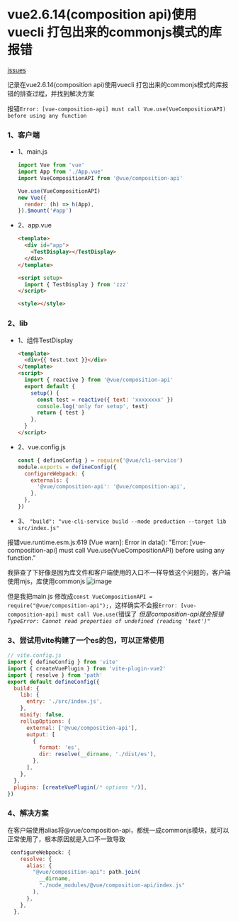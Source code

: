 
# vue2.6.14(composition api)使用vuecli 打包出来的commonjs模式的库报错

<div className='flex'>
  <span>
    <Underline>
      <a href='https://github.com/vuejs/composition-api/issues/987'>
        <span>issues</span>
      </a>
    </Underline>
  </span>
</div>

记录在vue2.6.14(composition api)使用vuecli 打包出来的commonjs模式的库报错的排查过程，并找到解决方案

报错`Error: [vue-composition-api] must call Vue.use(VueCompositionAPI) before using any function`

### 1、客户端

- 1、main.js

  ```js
  import Vue from 'vue'
  import App from './App.vue'
  import VueCompositionAPI from '@vue/composition-api'

  Vue.use(VueCompositionAPI)
  new Vue({
    render: (h) => h(App),
  }).$mount('#app')
  ```

- 2、app.vue

  ```html
  <template>
    <div id="app">
      <TestDisplay></TestDisplay>
    </div>
  </template>

  <script setup>
    import { TestDisplay } from 'zzz'
  </script>

  <style></style>
  ```

### 2、lib

- 1、组件TestDisplay

  ```html
  <template>
    <div>{{ test.text }}</div>
  </template>
  <script>
    import { reactive } from '@vue/composition-api'
    export default {
      setup() {
        const test = reactive({ text: 'xxxxxxxx' })
        console.log('only for setup', test)
        return { test }
      },
    }
  </script>
  ```

- 2、vue.config.js

  ```js
  const { defineConfig } = require('@vue/cli-service')
  module.exports = defineConfig({
    configureWebpack: {
      externals: {
        '@vue/composition-api': '@vue/composition-api',
      },
    },
  })
  ```

- 3、 `"build": "vue-cli-service build --mode production --target lib src/index.js"`

报错vue.runtime.esm.js:619 [Vue warn]: Error in data(): "Error: [vue-composition-api] must call Vue.use(VueCompositionAPI) before using any function."

我排查了下好像是因为库文件和客户端使用的入口不一样导致这个问题的，客户端使用mjs，库使用commonjs
![image](https://github.com/vuejs/composition-api/assets/40790268/f3e9a67e-7d59-4bc6-98c5-3b4c44d47c74)

但是我把main.js 修改成`const VueCompositionAPI = require("@vue/composition-api");`，这样确实不会报`Error: [vue-composition-api] must call Vue.use(`错误了
_但是composition-api就会报错`TypeError: Cannot read properties of undefined (reading 'text')"`_

### 3、尝试用vite构建了一个es的包，可以正常使用

```js
// vite.config.js
import { defineConfig } from 'vite'
import { createVuePlugin } from 'vite-plugin-vue2'
import { resolve } from 'path'
export default defineConfig({
  build: {
    lib: {
      entry: './src/index.js',
    },
    minify: false,
    rollupOptions: {
      external: ['@vue/composition-api'],
      output: [
        {
          format: 'es',
          dir: resolve(__dirname, './dist/es'),
        },
      ],
    },
  },
  plugins: [createVuePlugin(/* options */)],
})
```

### 4、解决方案

在客户端使用alias将@vue/composition-api，都统一成commonjs模块，就可以正常使用了，根本原因就是入口不一致导致

```js
 configureWebpack: {
    resolve: {
      alias: {
        "@vue/composition-api": path.join(
          __dirname,
          "./node_modules/@vue/composition-api/index.js"
        ),
      },
    },
  },
```

